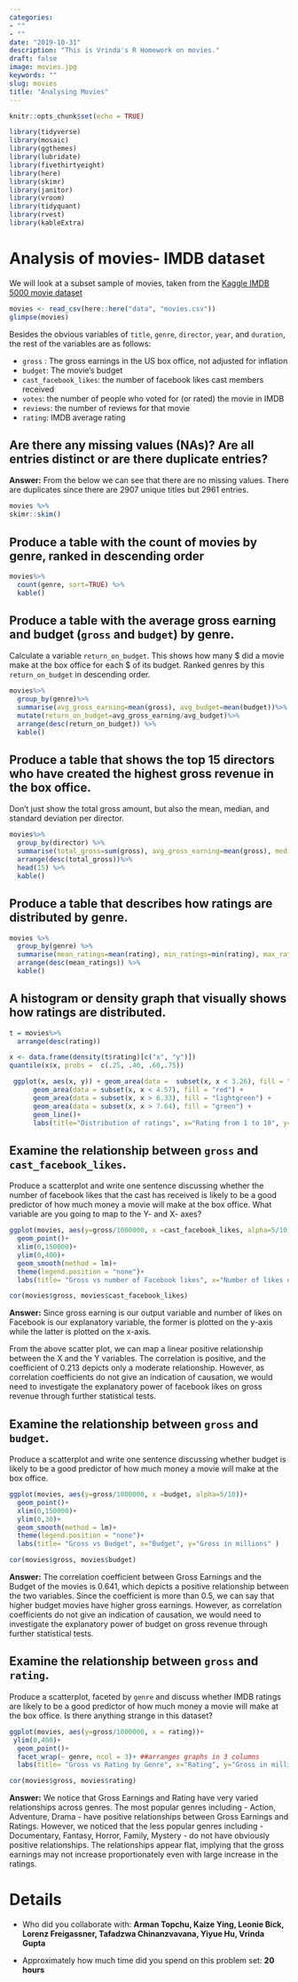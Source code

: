 ```yaml
---
categories:
- ""
- ""
date: "2019-10-31"
description: "This is Vrinda's R Homework on movies."
draft: false
image: movies.jpg
keywords: ""
slug: movies
title: "Analysing Movies"
---
```



```r
knitr::opts_chunk$set(echo = TRUE)
```

```r
library(tidyverse)
library(mosaic)
library(ggthemes)
library(lubridate)
library(fivethirtyeight)
library(here)
library(skimr)
library(janitor)
library(vroom)
library(tidyquant)
library(rvest)
library(kableExtra)
```

# Analysis of movies- IMDB dataset

We will look at a subset sample of movies, taken from the [Kaggle IMDB 5000 movie dataset](https://www.kaggle.com/carolzhangdc/imdb-5000-movie-dataset)

```r

movies <- read_csv(here::here("data", "movies.csv"))
glimpse(movies)
```

Besides the obvious variables of `title`, `genre`, `director`, `year`, and `duration`, the rest of the variables are as follows:

-   `gross` : The gross earnings in the US box office, not adjusted for inflation
-   `budget`: The movie's budget
-   `cast_facebook_likes`: the number of facebook likes cast members received
-   `votes`: the number of people who voted for (or rated) the movie in IMDB
-   `reviews`: the number of reviews for that movie
-   `rating`: IMDB average rating

## Are there any missing values (NAs)? Are all entries distinct or are there duplicate entries?

**Answer:** From the below we can see that there are no missing values. There are duplicates since there are 2907 unique titles but 2961 entries.

```r
movies %>%
skimr::skim()
```

## Produce a table with the count of movies by genre, ranked in descending order

```r
movies%>%
  count(genre, sort=TRUE) %>%
  kable()
```

## Produce a table with the average gross earning and budget (`gross` and `budget`) by genre.

Calculate a variable `return_on_budget`. This shows how many \$ did a movie make at the box office for each \$ of its budget. Ranked genres by this `return_on_budget` in descending order.

```r
movies%>%
  group_by(genre)%>%
  summarise(avg_gross_earning=mean(gross), avg_budget=mean(budget))%>%
  mutate(return_on_budget=avg_gross_earning/avg_budget)%>%
  arrange(desc(return_on_budget)) %>%
  kable()
```

## Produce a table that shows the top 15 directors who have created the highest gross revenue in the box office.

Don't just show the total gross amount, but also the mean, median, and standard deviation per director.

```r
movies%>%
  group_by(director) %>%
  summarise(total_gross=sum(gross), avg_gross_earning=mean(gross), median_gross_earning=median(gross), sd_gross_earning=sd(gross)) %>%
  arrange(desc(total_gross))%>%
  head(15) %>%
  kable()
```

## Produce a table that describes how ratings are distributed by genre.

```r
movies %>%
  group_by(genre) %>%
  summarise(mean_ratings=mean(rating), min_ratings=min(rating), max_ratings=max(rating), sd_ratings=sd(rating)) %>%
  arrange(desc(mean_ratings)) %>%
  kable()
```

## A histogram or density graph that visually shows how ratings are distributed.

```r

t = movies%>%
  arrange(desc(rating))

x <- data.frame(density(t$rating)[c("x", "y")])
quantile(x$x, probs =  c(.25, .40, .60,.75))

 ggplot(x, aes(x, y)) + geom_area(data =  subset(x, x < 3.26), fill = "pink") +
      geom_area(data = subset(x, x < 4.57), fill = "red") +
      geom_area(data = subset(x, x > 6.33), fill = "lightgreen") +
      geom_area(data = subset(x, x > 7.64), fill = "green") +
      geom_line()+
      labs(title="Distribution of ratings", x="Rating from 1 to 10", y="", subtitle= "Percentiles: 25%, 40%, 60%, and 75%")
```

## Examine the relationship between `gross` and `cast_facebook_likes`.

Produce a scatterplot and write one sentence discussing whether the number of facebook likes that the cast has received is likely to be a good predictor of how much money a movie will make at the box office. What variable are you going to map to the Y- and X- axes?

```r
ggplot(movies, aes(y=gross/1000000, x =cast_facebook_likes, alpha=5/10))+
  geom_point()+
  xlim(0,150000)+
  ylim(0,400)+
  geom_smooth(method = lm)+
  theme(legend.position = "none")+
  labs(title= "Gross vs number of Facebook likes", x="Number of likes on Facebook", y="Gross in millions" )

cor(movies$gross, movies$cast_facebook_likes)
```

**Answer:** Since gross earning is our output variable and number of likes on Facebook is our explanatory variable, the former is plotted on the y-axis while the latter is plotted on the x-axis.

From the above scatter plot, we can map a linear positive relationship between the X and the Y variables. The correlation is positive, and the coefficient of 0.213 depicts only a moderate relationship. However, as correlation coefficients do not give an indication of causation, we would need to investigate the explanatory power of facebook likes on gross revenue through further statistical tests.

## Examine the relationship between `gross` and `budget`.

Produce a scatterplot and write one sentence discussing whether budget is likely to be a good predictor of how much money a movie will make at the box office.

```r
ggplot(movies, aes(y=gross/1000000, x =budget, alpha=5/10))+
  geom_point()+
  xlim(0,150000)+
  ylim(0,30)+
  geom_smooth(method = lm)+
  theme(legend.position = "none")+
  labs(title= "Gross vs Budget", x="Budget", y="Gross in millions" )

cor(movies$gross, movies$budget)
```

**Answer:** The correlation coefficient between Gross Earnings and the Budget of the movies is 0.641, which depicts a positive relationship between the two variables. Since the coefficient is more than 0.5, we can say that higher budget movies have higher gross earnings. However, as correlation coefficients do not give an indication of causation, we would need to investigate the explanatory power of budget on gross revenue through further statistical tests.

## Examine the relationship between `gross` and `rating`.

Produce a scatterplot, faceted by `genre` and discuss whether IMDB ratings are likely to be a good predictor of how much money a movie will make at the box office. Is there anything strange in this dataset?

```r
ggplot(movies, aes(y=gross/1000000, x = rating))+
 ylim(0,400)+
  geom_point()+
  facet_wrap(~ genre, ncol = 3)+ ##arranges graphs in 3 columns
  labs(title= "Gross vs Rating by Genre", x="Rating", y="Gross in millions" )

cor(movies$gross, movies$rating)
```

**Answer:** We notice that Gross Earnings and Rating have very varied relationships across genres. The most popular genres including - Action, Adventure, Drama - have positive relationships between Gross Earnings and Ratings. However, we noticed that the less popular genres including - Documentary, Fantasy, Horror, Family, Mystery - do not have obviously positive relationships. The relationships appear flat, implying that the gross earnings may not increase proportionately even with large increase in the ratings.

# Details

-   Who did you collaborate with: **Arman Topchu, Kaize Ying, Leonie Bick, Lorenz Freigassner, Tafadzwa Chinanzvavana, Yiyue Hu, Vrinda Gupta**

-   Approximately how much time did you spend on this problem set: **20 hours**